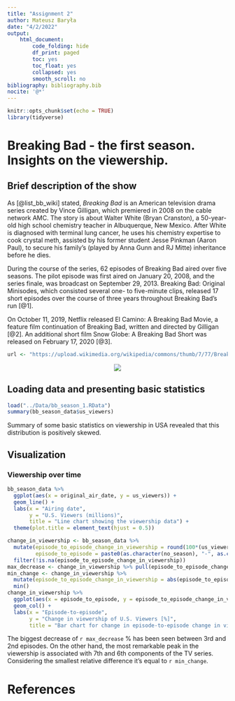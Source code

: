 ```yaml
---
title: "Assignment 2"
author: Mateusz Baryła
date: "4/2/2022"
output:
    html_document:
        code_folding: hide
        df_print: paged
        toc: yes
        toc_float: yes
        collapsed: yes
        smooth_scroll: no
bibliography: bibliography.bib
nocite: '@*'
---
```


```r
knitr::opts_chunk$set(echo = TRUE)
library(tidyverse)
```

# Breaking Bad - the first season. Insights on the viewership.

## Brief description of the show

As [@list_bb_wiki] stated, _Breaking Bad_ is an American television drama series created by Vince Gilligan, which premiered in 2008 on the cable network AMC. The story is about Walter White (Bryan Cranston), a 50-year-old high school chemistry teacher in Albuquerque, New Mexico. After White is diagnosed with terminal lung cancer, he uses his chemistry expertise to cook crystal meth, assisted by his former student Jesse Pinkman (Aaron Paul), to secure his family's (played by Anna Gunn and RJ Mitte) inheritance before he dies.

During the course of the series, 62 episodes of Breaking Bad aired over five seasons. The pilot episode was first aired on January 20, 2008, and the series finale, was broadcast on September 29, 2013. Breaking Bad: Original Minisodes, which consisted several one- to five-minute clips, released 17 short episodes over the course of three years throughout Breaking Bad's run [@1].

On October 11, 2019, Netflix released El Camino: A Breaking Bad Movie, a feature film continuation of Breaking Bad, written and directed by Gilligan [@2]. An additional short film Snow Globe: A Breaking Bad Short was released on February 17, 2020 [@3].

```r
url <- "https://upload.wikimedia.org/wikipedia/commons/thumb/7/77/Breaking_Bad_logo.svg/480px-Breaking_Bad_logo.svg.png"
```

<center><img src="`r url`"></center>

## Loading data and presenting basic statistics

```r
load("../Data/bb_season_1.RData")
summary(bb_season_data$us_viewers)
```

Summary of some basic statistics on viewership in USA revealed that this distribution is positively skewed.

## Visualization

### Viewership over time

```r
bb_season_data %>%
  ggplot(aes(x = original_air_date, y = us_viewers)) +
  geom_line() +
  labs(x = "Airing date",
       y = "U.S. Viewers (millions)",
       title = "Line chart showing the viewership data") +
  theme(plot.title = element_text(hjust = 0.5))
```

```r
change_in_viewership <- bb_season_data %>%
  mutate(episode_to_episode_change_in_viewership = round(100*(us_viewers - lag(us_viewers))/lag(us_viewers)),
         episode_to_episode = paste0(as.character(no_season), "-", as.character(lag(no_season)))) %>%
  filter(!is.na(episode_to_episode_change_in_viewership))
max_decrease <- change_in_viewership %>% pull(episode_to_episode_change_in_viewership) %>% min()
min_change <- change_in_viewership %>%
  mutate(episode_to_episode_change_in_viewership = abs(episode_to_episode_change_in_viewership)) %>% pull(episode_to_episode_change_in_viewership) %>%
  min()
change_in_viewership %>%
  ggplot(aes(x = episode_to_episode, y = episode_to_episode_change_in_viewership)) +
  geom_col() +
  labs(x = "Episode-to-episode",
       y = "Change in viewership of U.S. Viewers [%]",
       title = "Bar chart for change in episode-to-episode change in viewership.")
```

The biggest decrease of `r max_decrease` % has been seen between 3rd and 2nd episodes. On the other hand, the most remarkable peak in the viewership is associated with 7th and 6th components of the TV series. Considering the smallest relative difference it's equal to `r min_change`.

# References